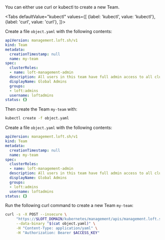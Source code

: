 

You can either use curl or kubectl to create a new Team.

<Tabs
    defaultValue="kubectl"
    values={[
      {label: 'kubectl', value: 'kubectl'},
      {label: 'curl', value: 'curl'},
    ]}>
  <TabItem value="kubectl">


Create a file `object.yaml` with the following contents:
```yaml
apiVersion: management.loft.sh/v1
kind: Team
metadata:
  creationTimestamp: null
  name: my-team
spec:
  clusterRoles:
  - name: loft-management-admin
  description: All users in this team have full admin access to all clusters
  displayName: Global Admins
  groups:
  - loft:admins
  username: loftadmins
status: {}

```

Then create the Team `my-team` with:
```bash
kubectl create -f object.yaml 
```


  </TabItem>
  <TabItem value="curl">


Create a file `object.yaml` with the following contents:
```yaml
apiVersion: management.loft.sh/v1
kind: Team
metadata:
  creationTimestamp: null
  name: my-team
spec:
  clusterRoles:
  - name: loft-management-admin
  description: All users in this team have full admin access to all clusters
  displayName: Global Admins
  groups:
  - loft:admins
  username: loftadmins
status: {}

```

Run the following curl command to create a new Team `my-team`:
```bash
curl -s -X POST --insecure \
     "https://$LOFT_DOMAIN/kubernetes/management/apis/management.loft.sh/v1/teams" \
     --data-binary "$(cat object.yaml)" \
     -H "Content-Type: application/yaml" \
     -H "Authorization: Bearer $ACCESS_KEY"
```


  </TabItem>
</Tabs>
